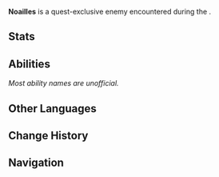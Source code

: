 {{About|the quest-exclusive enemy|the quest-exclusive NPC|Noailles}}
{{Enemy Infobox
|name     = Noailles
|title    = Just Desserts
|image    = Enemy Noailles.png
|type     = Quest Enemies
}}
'''Noailles''' is a quest-exclusive enemy encountered during the {{Quest|An Eye for an Eye}}.

==Stats==
{{Enemy Stats
|phys_res   = -20%

|hp_ratio   = 1.6
|hp_type    = 1
|atk_ratio  = 1.6
|atk_type   = 1
|hide_notes = 1
}}

==Abilities==
''Most ability names are unofficial.''
{{Enemy Attacks
|enemy          = Noailles

|name_1         = Swing
|desc_1         = Swings his polearm once, dealing '''60% ATK''' as {{Color|Physical DMG}}. This is sometimes followed up by the second hit of '''Double Stab'''.

|name_2         = Stab
|desc_2         = Stabs once, dealing '''70% ATK''' as {{Color|Physical DMG}}.

|name_3         = Double Stab
|desc_3         = Stabs twice, dealing '''80% ATK''', '''80% ATK''' as {{Color|Physical DMG}}.

|name_4         = Flurry
|desc_4         = As a follow-up to '''Swing''' or '''Stab''' if close, swings his polearm three times, dealing '''70% ATK''', '''60% ATK''', '''60% ATK''', '''80% ATK''' as {{Color|Physical DMG}}.

|name_5         = Charge
|desc_5         = As a follow-up to '''Swing''' or '''Stab''' if far, charges forward, dealing '''15% ATK''' as {{Color|Physical DMG}} to targets in its path, then performs a leaping downward cleave, dealing '''100% ATK''' as {{Color|Physical DMG}}.
}}

==Other Languages==
{{Other Languages|Transclude=Noailles}}

==Change History==
{{Change History|4.1}}

==Navigation==
{{Enemy Navbox|Special}}